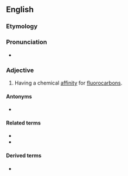 ==English==

===Etymology===
{{confix|fluoro|philic|lang=en}}

===Pronunciation===
* {{IPA|floʊɹoʊˈfɪlɪk|lang=en}}

===Adjective===
{{en-adj}}

# {{lb|en|chemistry}} Having a chemical [[affinity]] for [[fluorocarbon]]s.

====Antonyms====
* {{l|en|fluorophobic}}

====Related terms====
* {{l|en|hydrophilic}}
* {{l|en|lipophilic}}

====Derived terms====
* {{l|en|fluorophilicity}}